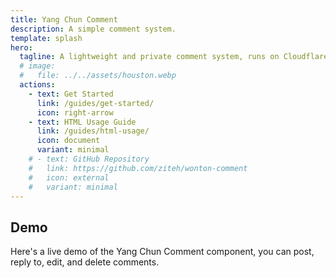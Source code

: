 ```yaml
---
title: Yang Chun Comment
description: A simple comment system.
template: splash
hero:
  tagline: A lightweight and private comment system, runs on Cloudflare Workers.
  # image:
  #   file: ../../assets/houston.webp
  actions:
    - text: Get Started
      link: /guides/get-started/
      icon: right-arrow
    - text: HTML Usage Guide
      link: /guides/html-usage/
      icon: document
      variant: minimal
    # - text: GitHub Repository
    #   link: https://github.com/ziteh/wonton-comment
    #   icon: external
    #   variant: minimal
---
```



## Demo

Here's a live demo of the Yang Chun Comment component, you can post, reply to, edit, and delete comments.

<CommentSystem />
